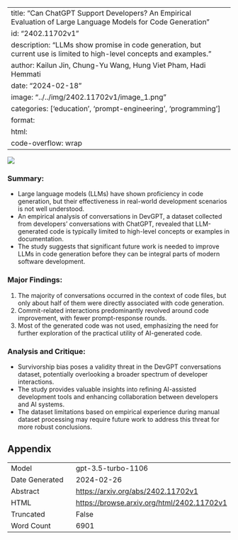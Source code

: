 
---
title: "Can ChatGPT Support Developers? An Empirical Evaluation of Large Language Models for Code Generation"
id: "2402.11702v1"
description: "LLMs show promise in code generation, but current use is limited to high-level concepts and examples."
author: Kailun Jin, Chung-Yu Wang, Hung Viet Pham, Hadi Hemmati
date: "2024-02-18"
image: "../../img/2402.11702v1/image_1.png"
categories: ['education', 'prompt-engineering', 'programming']
format:
  html:
    code-overflow: wrap
---

![](../../img/2402.11702v1/image_1.png)

### **Summary:**
- Large language models (LLMs) have shown proficiency in code generation, but their effectiveness in real-world development scenarios is not well understood.
- An empirical analysis of conversations in DevGPT, a dataset collected from developers' conversations with ChatGPT, revealed that LLM-generated code is typically limited to high-level concepts or examples in documentation.
- The study suggests that significant future work is needed to improve LLMs in code generation before they can be integral parts of modern software development.

### **Major Findings:**
1. The majority of conversations occurred in the context of code files, but only about half of them were directly associated with code generation.
2. Commit-related interactions predominantly revolved around code improvement, with fewer prompt-response rounds.
3. Most of the generated code was not used, emphasizing the need for further exploration of the practical utility of AI-generated code.

### **Analysis and Critique:**
- Survivorship bias poses a validity threat in the DevGPT conversations dataset, potentially overlooking a broader spectrum of developer interactions.
- The study provides valuable insights into refining AI-assisted development tools and enhancing collaboration between developers and AI systems.
- The dataset limitations based on empirical experience during manual dataset processing may require future work to address this threat for more robust conclusions.

## Appendix

|          |          |
|----------|----------|
| Model     | gpt-3.5-turbo-1106       |
| Date Generated     | 2024-02-26       |
| Abstract | [https://arxiv.org/abs/2402.11702v1](https://arxiv.org/abs/2402.11702v1)        |
| HTML     | [https://browse.arxiv.org/html/2402.11702v1](https://browse.arxiv.org/html/2402.11702v1)       |
| Truncated       | False       |
| Word Count       | 6901       |